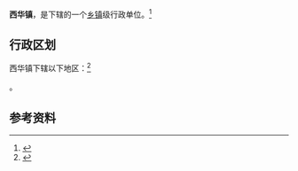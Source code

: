 {{中国乡级行政区|62/08/24/102/000}}

'''西华镇'''，是{{PRC admin/fullname|62/08/24/102/000|3}}下辖的一个[[乡镇|乡镇]]级行政单位。<ref>{{PRC admin/ref sgc|{{PRC admin/parent|62/08/24/102/000}}}}</ref>

== 行政区划 ==

西华镇下辖以下地区：<ref>{{PRC admin/ref sgc|62/08/24/102/000}}</ref>

{{PRC admin/children|62/08/24/102/000}}。

== 参考资料 ==

{{reflist}}

{{行政区划小作品}}
{{PRC admin/navcat|62/08/24/102/000}}